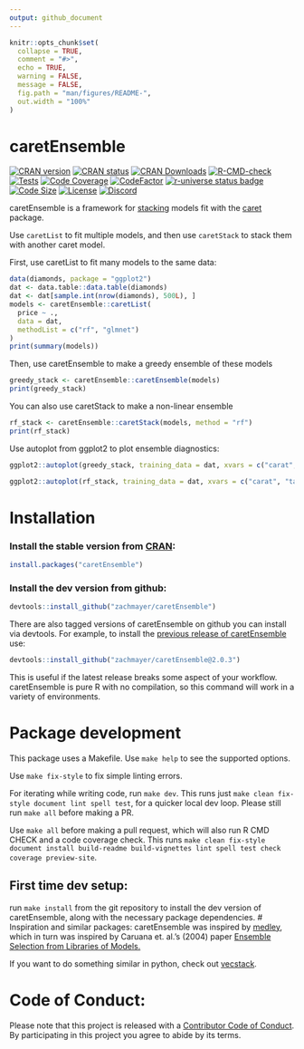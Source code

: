 ```yaml
---
output: github_document
---
```


<!-- README.md is generated from README.Rmd. Please edit that file -->

```r
knitr::opts_chunk$set(
  collapse = TRUE,
  comment = "#>",
  echo = TRUE,
  warning = FALSE,
  message = FALSE,
  fig.path = "man/figures/README-",
  out.width = "100%"
)
```

# caretEnsemble

<!-- badges: start -->
[![CRAN version](https://www.r-pkg.org/badges/version/caretEnsemble)](https://cran.r-project.org/package=caretEnsemble)
[![CRAN status](https://badges.cranchecks.info/worst/caretEnsemble.svg)](https://cran.r-project.org/web/checks/check_results_caretEnsemble.html)
[![CRAN Downloads](https://cranlogs.r-pkg.org/badges/last-month/caretEnsemble)](https://www.rdocumentation.org/packages/caretEnsemble)
[![R-CMD-check](https://github.com/zachmayer/caretEnsemble/actions/workflows/R-CMD-check.yaml/badge.svg?branch=main)](https://github.com/zachmayer/caretEnsemble/actions/workflows/R-CMD-check.yaml)
[![Tests](https://github.com/zachmayer/caretEnsemble/actions/workflows/tests.yaml/badge.svg?branch=main)](https://github.com/zachmayer/caretEnsemble/actions/workflows/tests.yaml)
[![Code Coverage](https://codecov.io/gh/zachmayer/caretEnsemble/graph/badge.svg?token=IEtOlZDYMs)](https://codecov.io/gh/zachmayer/caretEnsemble)
[![CodeFactor](https://www.codefactor.io/repository/github/zachmayer/caretEnsemble/badge)](https://www.codefactor.io/repository/github/zachmayer/caretEnsemble)
[![r-universe status badge](https://zachmayer.r-universe.dev/badges/caretEnsemble)](https://zachmayer.r-universe.dev/caretEnsemble)
[![Code Size](https://img.shields.io/github/languages/code-size/zachmayer/caretEnsemble.svg)](https://github.com/zachmayer/caretEnsemble)
[![License](http://img.shields.io/:license-mit-blue.svg?style=flat)](https://badges.mit-license.org)
[![Discord](https://img.shields.io/discord/1255535052578619524)](https://discord.gg/zgPeSm8a3u)
<!-- badges: end -->

caretEnsemble is a framework for [stacking](https://en.wikipedia.org/wiki/Ensemble_learning#Stacking) models fit with the [caret](https://topepo.github.io/caret/) package.

Use `caretList` to fit multiple models, and then use `caretStack` to stack them with another caret model.


First, use caretList to fit many models to the same data:
```r
data(diamonds, package = "ggplot2")
dat <- data.table::data.table(diamonds)
dat <- dat[sample.int(nrow(diamonds), 500L), ]
models <- caretEnsemble::caretList(
  price ~ .,
  data = dat,
  methodList = c("rf", "glmnet")
)
print(summary(models))
```

Then, use caretEnsemble to make a greedy ensemble of these models
```r
greedy_stack <- caretEnsemble::caretEnsemble(models)
print(greedy_stack)
```

You can also use caretStack to make a non-linear ensemble
```r
rf_stack <- caretEnsemble::caretStack(models, method = "rf")
print(rf_stack)
```

Use autoplot from ggplot2 to plot ensemble diagnostics:
```r
ggplot2::autoplot(greedy_stack, training_data = dat, xvars = c("carat", "table"))
```

```r
ggplot2::autoplot(rf_stack, training_data = dat, xvars = c("carat", "table"))
```

# Installation
### Install the stable version from [CRAN](https://CRAN.R-project.org/package=caretEnsemble/):
```r
install.packages("caretEnsemble")
```

### Install the dev version from github:
```r
devtools::install_github("zachmayer/caretEnsemble")
```

There are also tagged versions of caretEnsemble on github you can install via devtools. For example, to install the [previous release of caretEnsemble](https://github.com/zachmayer/caretEnsemble/releases/) use:
```r
devtools::install_github("zachmayer/caretEnsemble@2.0.3")
```
This is useful if the latest release breaks some aspect of your workflow. caretEnsemble is pure R with no compilation, so this command will work in a variety of environments.

# Package development
This package uses a Makefile. Use `make help` to see the supported options.

Use `make fix-style` to fix simple linting errors. 

For iterating while writing code, run `make dev`. This runs just `make clean fix-style document lint spell test`, for a quicker local dev loop. Please still run `make all` before making a PR.

Use `make all` before making a pull request, which will also run R CMD CHECK and a code coverage check. This runs `make clean fix-style document install build-readme build-vignettes lint spell test check coverage preview-site`.

## First time dev setup:
run `make install` from the git repository to install the dev version of caretEnsemble, along with the necessary package dependencies.
# Inspiration and similar packages:
caretEnsemble was inspired by [medley](https://github.com/mewo2/medley), which in turn was inspired by Caruana et. al.'s (2004) paper [Ensemble Selection from Libraries of Models.](http://www.cs.cornell.edu/~caruana/ctp/ct.papers/caruana.icml04.icdm06long.pdf)

If you want to do something similar in python, check out [vecstack](https://github.com/vecxoz/vecstack).

# Code of Conduct:
Please note that this project is released with a [Contributor Code of Conduct](https://github.com/zachmayer/caretEnsemble/blob/master/.github/CONTRIBUTING.md). By participating in this project you agree to abide by its terms.
